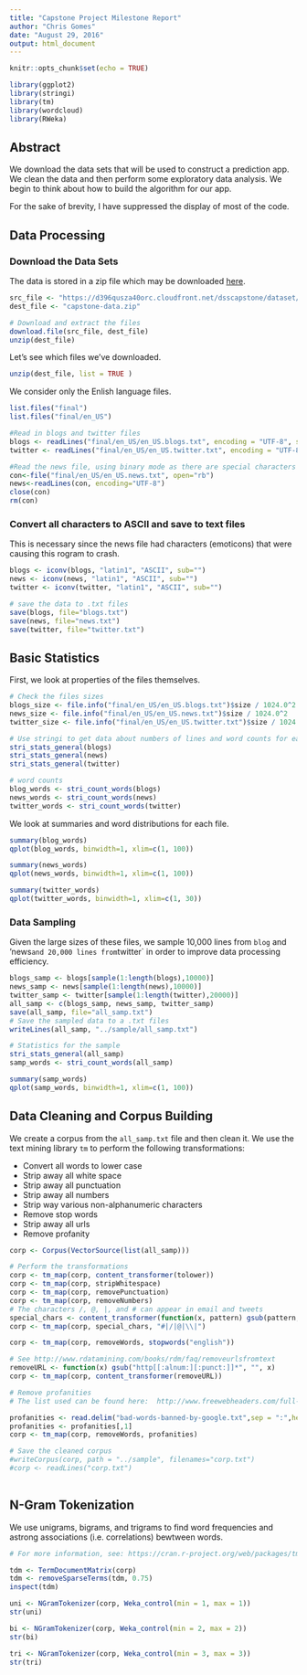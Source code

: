 ---
title: "Capstone Project Milestone Report"
author: "Chris Gomes"
date: "August 29, 2016"
output: html_document
---

```{r setup, include=FALSE}
knitr::opts_chunk$set(echo = TRUE)
```

```{r load libraries}
library(ggplot2)
library(stringi)
library(tm)
library(wordcloud)
library(RWeka)
```

## Abstract

We download the data sets that will be used to construct a prediction app. We clean the data and then perform some exploratory data analysis. We begin to think about how to build the algorithm for our app.

For the sake of brevity, I have suppressed the display of most of the code.

## Data Processing

### Download the Data Sets

The data is stored in a zip file which may be downloaded [here](https://d396qusza40orc.cloudfront.net/dsscapstone/dataset/Coursera-SwiftKey.zip).

```{r download, cache=TRUE}
src_file <- "https://d396qusza40orc.cloudfront.net/dsscapstone/dataset/Coursera-SwiftKey.zip"
dest_file <- "capstone-data.zip"

# Download and extract the files
download.file(src_file, dest_file)
unzip(dest_file)
```

Let's see which files we've downloaded.
```{r inspect the extracted files, cache=TRUE}
unzip(dest_file, list = TRUE )
```

We consider only the Enlish language files.
```{r inspect the English language files, cache=TRUE}
list.files("final")
list.files("final/en_US")
```

```{r create data files, cache=TRUE}
#Read in blogs and twitter files
blogs <- readLines("final/en_US/en_US.blogs.txt", encoding = "UTF-8", skipNul=TRUE)
twitter <- readLines("final/en_US/en_US.twitter.txt", encoding = "UTF-8", skipNul=TRUE)

#Read the news file, using binary mode as there are special characters in the text
con<-file("final/en_US/en_US.news.txt", open="rb")
news<-readLines(con, encoding="UTF-8")
close(con)
rm(con)
```

### Convert all characters to ASCII and save to text files

This is necessary since the news file had characters (emoticons) that were causing this rogram to crash.
```{r eliminate non-Roman charaters, cache=TRUE}

blogs <- iconv(blogs, "latin1", "ASCII", sub="")
news <- iconv(news, "latin1", "ASCII", sub="")
twitter <- iconv(twitter, "latin1", "ASCII", sub="")

# save the data to .txt files
save(blogs, file="blogs.txt")
save(news, file="news.txt")
save(twitter, file="twitter.txt")
```


## Basic Statistics

First, we look at properties of the files themselves.

```{r file properties, cache=TRUE}
# Check the files sizes
blogs_size <- file.info("final/en_US/en_US.blogs.txt")$size / 1024.0^2
news_size <- file.info("final/en_US/en_US.news.txt")$size / 1024.0^2
twitter_size <- file.info("final/en_US/en_US.twitter.txt")$size / 1024.0^2

# Use stringi to get data about numbers of lines and word counts for each file
stri_stats_general(blogs)
stri_stats_general(news)
stri_stats_general(twitter)

# word counts
blog_words <- stri_count_words(blogs)
news_words <- stri_count_words(news)
twitter_words <- stri_count_words(twitter)
```


We look at summaries and word distributions for each file.

```{r summaries and plots}
summary(blog_words)
qplot(blog_words, binwidth=1, xlim=c(1, 100))

summary(news_words)
qplot(news_words, binwidth=1, xlim=c(1, 100))

summary(twitter_words)
qplot(twitter_words, binwidth=1, xlim=c(1, 30))
```

### Data Sampling

Given the large  sizes of these files, we sample 10,000 lines from `blog` and 'news` and 20,000 lines from `twitter` in order to improve data processing efficiency.

```{r create sample file, cache=TRUE}
blogs_samp <- blogs[sample(1:length(blogs),10000)]
news_samp <- news[sample(1:length(news),10000)]
twitter_samp <- twitter[sample(1:length(twitter),20000)]
all_samp <- c(blogs_samp, news_samp, twitter_samp)
save(all_samp, file="all_samp.txt")
# Save the sampled data to a .txt files
writeLines(all_samp, "../sample/all_samp.txt")

# Statistics for the sample
stri_stats_general(all_samp)
samp_words <- stri_count_words(all_samp)

summary(samp_words)
qplot(samp_words, binwidth=1, xlim=c(1, 100))
```


## Data Cleaning and Corpus Building

We create a corpus from the `all_samp.txt` file and then clean it. We use the text mining library `tm` to perform the following transformations:

* Convert all words to lower case
* Strip away all white space
* Strip away all punctuation
* Strip away all numbers
* Strip way various non-alphanumeric characters
* Remove stop words
* Strip away all urls
* Remove profanity

```{r data cleaning, cache=FALSE}
corp <- Corpus(VectorSource(list(all_samp)))

# Perform the transformations
corp <- tm_map(corp, content_transformer(tolower))
corp <- tm_map(corp, stripWhitespace)
corp <- tm_map(corp, removePunctuation)
corp <- tm_map(corp, removeNumbers)
# The characters /, @, |, and # can appear in email and tweets
special_chars <- content_transformer(function(x, pattern) gsub(pattern, " ", x))
corp <- tm_map(corp, special_chars, "#|/|@|\\|")

corp <- tm_map(corp, removeWords, stopwords("english"))

# See http://www.rdatamining.com/books/rdm/faq/removeurlsfromtext
removeURL <- function(x) gsub("http[[:alnum:][:punct:]]*", "", x) 
corp <- tm_map(corp, content_transformer(removeURL))

# Remove profanities
# The list used can be found here:  http://www.freewebheaders.com/full-list-of-bad-words-banned-by-google/ 

profanities <- read.delim("bad-words-banned-by-google.txt",sep = ":",header = FALSE)
profanities <- profanities[,1]
corp <- tm_map(corp, removeWords, profanities)

# Save the cleaned corpus
#writeCorpus(corp, path = "../sample", filenames="corp.txt")
#corp <- readLines("corp.txt")
 
```


## N-Gram Tokenization

We use unigrams, bigrams, and trigrams to find word frequencies and astrong associations (i.e. correlations) bewtween words.

```{r n-gram tokenization, cache=TRUE}
# For more information, see: https://cran.r-project.org/web/packages/tm/vignettes/tm.pdf

tdm <- TermDocumentMatrix(corp)
tdm <- removeSparseTerms(tdm, 0.75)
inspect(tdm)

uni <- NGramTokenizer(corp, Weka_control(min = 1, max = 1))
str(uni)

bi <- NGramTokenizer(corp, Weka_control(min = 2, max = 2))
str(bi)

tri <- NGramTokenizer(corp, Weka_control(min = 3, max = 3))
str(tri)
```

